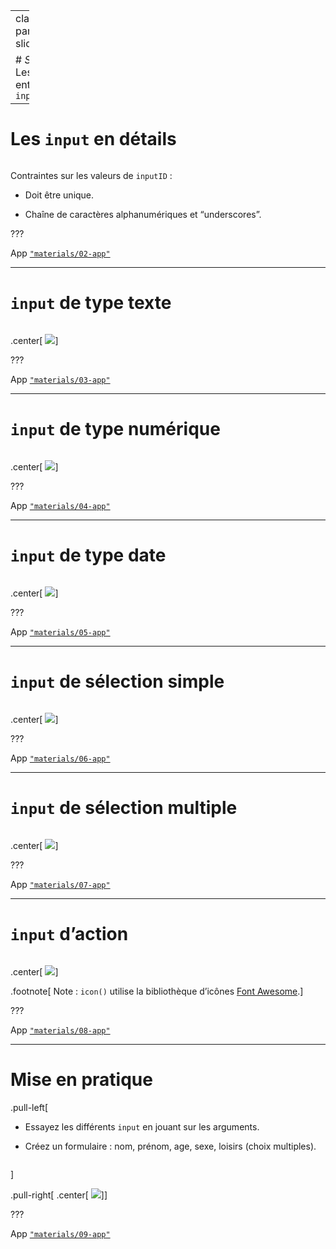 
---
class: part-slide

# <i class="glow">Shiny</i><br>Les entrées `input`

---

# Les `input` en détails

```r
```

Contraintes sur les valeurs de `inputID` :

* Doit être unique.

* Chaîne de caractères alphanumériques et "underscores".

???

App [`"materials/02-app"`](https://github.com/mcanouil/rshiny/tree/main/materials/02-app/app.R)

---

# `input` de type texte

```r
```

.center[
![](images/03.png)
]


???

App [`"materials/03-app"`](https://github.com/mcanouil/rshiny/tree/main/materials/03-app/app.R)

---

# `input` de type numérique

```r
```

.center[
![](images/04.png)
]


???

App [`"materials/04-app"`](https://github.com/mcanouil/rshiny/tree/main/materials/04-app/app.R)

---

# `input` de type date

```r
```

.center[
![](images/05.png)
]


???

App [`"materials/05-app"`](https://github.com/mcanouil/rshiny/tree/main/materials/05-app/app.R)

---

# `input` de sélection simple

```r
```

.center[
![](images/06.png)
]


???

App [`"materials/06-app"`](https://github.com/mcanouil/rshiny/tree/main/materials/06-app/app.R)

---

# `input` de sélection multiple

```r
```

.center[
![](images/07.png)
]


???

App [`"materials/07-app"`](https://github.com/mcanouil/rshiny/tree/main/materials/07-app/app.R)

---

# `input` d'action

```r
```

.center[
![](images/08.png)
]

.footnote[
Note : `icon()` utilise la bibliothèque d'icônes [Font Awesome](https://fontawesome.com/).
]

???

App [`"materials/08-app"`](https://github.com/mcanouil/rshiny/tree/main/materials/08-app/app.R)

---

# Mise en pratique 

.pull-left[

* Essayez les différents `input` en jouant sur les arguments.

* Créez un formulaire : nom, prénom, age, sexe, loisirs (choix multiples).

```r
```

]

.pull-right[
.center[
![](images/09.png)
]
]

???

App [`"materials/09-app"`](https://github.com/mcanouil/rshiny/tree/main/materials/09-app/app.R)
